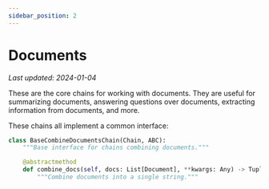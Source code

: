```yaml
---
sidebar_position: 2
---
```

# Documents
*Last updated: 2024-01-04*

These are the core chains for working with documents. They are useful for summarizing documents, answering questions over documents, extracting information from documents, and more.

These chains all implement a common interface:

```python
class BaseCombineDocumentsChain(Chain, ABC):
    """Base interface for chains combining documents."""

    @abstractmethod
    def combine_docs(self, docs: List[Document], **kwargs: Any) -> Tuple[str, dict]:
        """Combine documents into a single string."""

```

<DocCardList />

